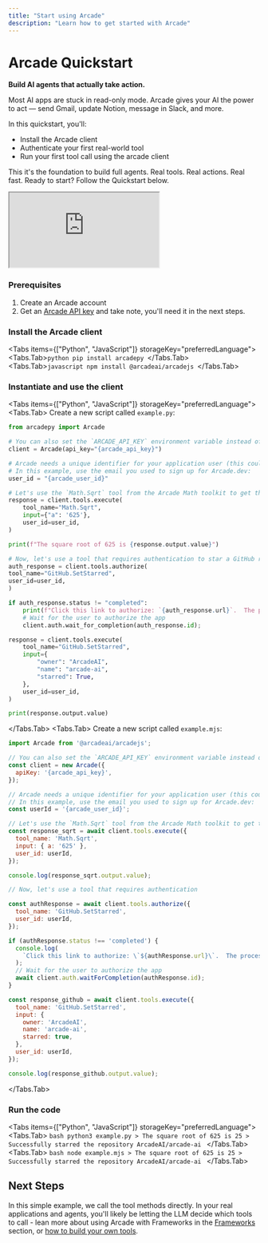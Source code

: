 ```yaml
---
title: "Start using Arcade"
description: "Learn how to get started with Arcade"
---
```



# Arcade Quickstart

<div className="grid grid-cols-1 md:grid-cols-[4fr_3fr] gap-8">
  <div>
<strong>Build AI agents that actually take action.</strong>

Most AI apps are stuck in read-only mode. Arcade gives your AI the power to act — send Gmail, update Notion, message in Slack, and more.

In this quickstart, you'll:

- Install the Arcade client
- Authenticate your first real-world tool
- Run your first tool call using the arcade client

This it's the foundation to build full agents. Real tools. Real actions. Real fast.
Ready to start? Follow the Quickstart below.

  </div>
  <iframe
   className="aspect-video w-full max-w-[900px] rounded-xl shadow-2xl"
   src="https://www.youtube.com/embed/USoqJOOUP6c?si=ontrjjatjmqMfTHN"
   title="Arcade Quickstart"
   allow="fullscreen; accelerometer; autoplay; clipboard-write; encrypted-media; gyroscope; picture-in-picture; web-share"
   referrerPolicy="strict-origin-when-cross-origin"
   ></iframe>
</div>

<Steps>

### Prerequisites

1. Create an <SignupLink linkLocation="docs:call-tools-directly">Arcade account</SignupLink>
1. Get an [Arcade API key](/home/getting-started/api-keys) and take note, you'll need it in the next steps.

### Install the Arcade client

<Tabs items={["Python", "JavaScript"]} storageKey="preferredLanguage">
  <Tabs.Tab>```python pip install arcadepy ```</Tabs.Tab>
  <Tabs.Tab>```javascript npm install @arcadeai/arcadejs ```</Tabs.Tab>
</Tabs>

### Instantiate and use the client

<Tabs items={["Python", "JavaScript"]} storageKey="preferredLanguage">
<Tabs.Tab>
Create a new script called `example.py`:
```python
from arcadepy import Arcade

# You can also set the `ARCADE_API_KEY` environment variable instead of passing it as a parameter.
client = Arcade(api_key="{arcade_api_key}")

# Arcade needs a unique identifier for your application user (this could be an email address, a UUID, etc).
# In this example, use the email you used to sign up for Arcade.dev:
user_id = "{arcade_user_id}"

# Let's use the `Math.Sqrt` tool from the Arcade Math toolkit to get the square root of a number.
response = client.tools.execute(
    tool_name="Math.Sqrt",
    input={"a": '625'},
    user_id=user_id,
)

print(f"The square root of 625 is {response.output.value}")

# Now, let's use a tool that requires authentication to star a GitHub repository
auth_response = client.tools.authorize(
tool_name="GitHub.SetStarred",
user_id=user_id,
)

if auth_response.status != "completed":
    print(f"Click this link to authorize: `{auth_response.url}`.  The process will continue once you have authorized the app." )
    # Wait for the user to authorize the app
    client.auth.wait_for_completion(auth_response.id);

response = client.tools.execute(
    tool_name="GitHub.SetStarred",
    input={
        "owner": "ArcadeAI",
        "name": "arcade-ai",
        "starred": True,
    },
    user_id=user_id,
)

print(response.output.value)
```
</Tabs.Tab>
<Tabs.Tab>
Create a new script called `example.mjs`:
```javascript
import Arcade from '@arcadeai/arcadejs';

// You can also set the `ARCADE_API_KEY` environment variable instead of passing it as a parameter.
const client = new Arcade({
  apiKey: '{arcade_api_key}',
});

// Arcade needs a unique identifier for your application user (this could be an email address, a UUID, etc).
// In this example, use the email you used to sign up for Arcade.dev:
const userId = '{arcade_user_id}';

// Let's use the `Math.Sqrt` tool from the Arcade Math toolkit to get the square root of a number.
const response_sqrt = await client.tools.execute({
  tool_name: 'Math.Sqrt',
  input: { a: '625' },
  user_id: userId,
});

console.log(response_sqrt.output.value);

// Now, let's use a tool that requires authentication

const authResponse = await client.tools.authorize({
  tool_name: 'GitHub.SetStarred',
  user_id: userId,
});

if (authResponse.status !== 'completed') {
  console.log(
    `Click this link to authorize: \`${authResponse.url}\`.  The process will continue once you have authorized the app.`
  );
  // Wait for the user to authorize the app
  await client.auth.waitForCompletion(authResponse.id);
}

const response_github = await client.tools.execute({
  tool_name: 'GitHub.SetStarred',
  input: {
    owner: 'ArcadeAI',
    name: 'arcade-ai',
    starred: true,
  },
  user_id: userId,
});

console.log(response_github.output.value);
```
</Tabs.Tab>
</Tabs>

### Run the code

<Tabs items={["Python", "JavaScript"]} storageKey="preferredLanguage">
  <Tabs.Tab>
    ```bash python3 example.py > The square root of 625 is 25 > Successfully
    starred the repository ArcadeAI/arcade-ai
    ```
  </Tabs.Tab>
  <Tabs.Tab>
    ```bash node example.mjs > The square root of 625 is 25 > Successfully
    starred the repository ArcadeAI/arcade-ai
    ```
  </Tabs.Tab>
</Tabs>

</Steps>

## Next Steps

In this simple example, we call the tool methods directly. In your real applications and agents, you'll likely be letting the LLM decide which tools to call - lean more about using Arcade with Frameworks in the [Frameworks](/home/agent-frameworks/langchain/use-arcade-tools) section, or [how to build your own tools](/home/authoring-tools/build-tools/create-a-toolkit).
